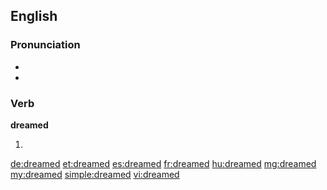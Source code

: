 ==English==

===Pronunciation===
* {{IPA|/ˈdriːmd/}}
* {{audio|en-us-dreamed.ogg|Audio (US)}}

===Verb===
'''dreamed'''

# {{past of|[[dream]]}}

[[de:dreamed]]
[[et:dreamed]]
[[es:dreamed]]
[[fr:dreamed]]
[[hu:dreamed]]
[[mg:dreamed]]
[[my:dreamed]]
[[simple:dreamed]]
[[vi:dreamed]]